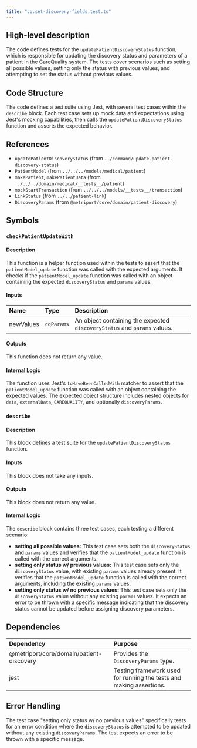 ```yaml
---
title: "cq.set-discovery-fields.test.ts"
---
```


## High-level description
The code defines tests for the `updatePatientDiscoveryStatus` function, which is responsible for updating the discovery status and parameters of a patient in the CareQuality system. The tests cover scenarios such as setting all possible values, setting only the status with previous values, and attempting to set the status without previous values.

## Code Structure
The code defines a test suite using Jest, with several test cases within the `describe` block. Each test case sets up mock data and expectations using Jest's mocking capabilities, then calls the `updatePatientDiscoveryStatus` function and asserts the expected behavior.

## References
- `updatePatientDiscoveryStatus` (from `../command/update-patient-discovery-status`)
- `PatientModel` (from `../../../models/medical/patient`)
- `makePatient`, `makePatientData` (from `../../../domain/medical/__tests__/patient`)
- `mockStartTransaction` (from `../../../models/__tests__/transaction`)
- `LinkStatus` (from `../../patient-link`)
- `DiscoveryParams` (from `@metriport/core/domain/patient-discovery`)

## Symbols
### `checkPatientUpdateWith`
#### Description
This function is a helper function used within the tests to assert that the `patientModel_update` function was called with the expected arguments. It checks if the `patientModel_update` function was called with an object containing the expected `discoveryStatus` and `params` values.

#### Inputs
| Name | Type | Description |
|:-----|:-----|:------------|
| newValues | `cqParams` | An object containing the expected `discoveryStatus` and `params` values. |

#### Outputs
This function does not return any value.

#### Internal Logic
The function uses Jest's `toHaveBeenCalledWith` matcher to assert that the `patientModel_update` function was called with an object containing the expected values. The expected object structure includes nested objects for `data`, `externalData`, `CAREQUALITY`, and optionally `discoveryParams`.

### `describe`
#### Description
This block defines a test suite for the `updatePatientDiscoveryStatus` function.

#### Inputs
This block does not take any inputs.

#### Outputs
This block does not return any value.

#### Internal Logic
The `describe` block contains three test cases, each testing a different scenario:
- **setting all possible values:** This test case sets both the `discoveryStatus` and `params` values and verifies that the `patientModel_update` function is called with the correct arguments.
- **setting only status w/ previous values:** This test case sets only the `discoveryStatus` value, with existing `params` values already present. It verifies that the `patientModel_update` function is called with the correct arguments, including the existing `params` values.
- **setting only status w/ no previous values:** This test case sets only the `discoveryStatus` value without any existing `params` values. It expects an error to be thrown with a specific message indicating that the discovery status cannot be updated before assigning discovery parameters.

## Dependencies
| Dependency | Purpose |
|:-----------|:--------|
| @metriport/core/domain/patient-discovery | Provides the `DiscoveryParams` type. |
| jest | Testing framework used for running the tests and making assertions. |

## Error Handling
The test case "setting only status w/ no previous values" specifically tests for an error condition where the `discoveryStatus` is attempted to be updated without any existing `discoveryParams`. The test expects an error to be thrown with a specific message.
